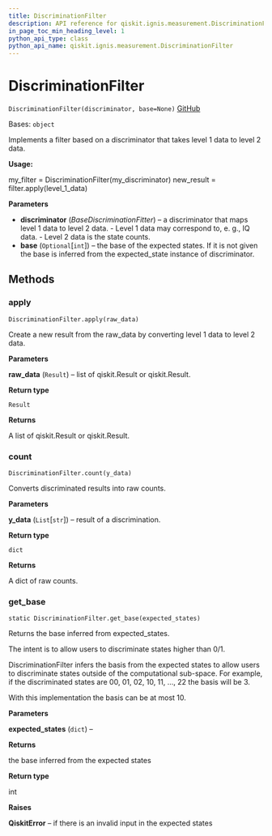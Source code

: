 ```yaml
---
title: DiscriminationFilter
description: API reference for qiskit.ignis.measurement.DiscriminationFilter
in_page_toc_min_heading_level: 1
python_api_type: class
python_api_name: qiskit.ignis.measurement.DiscriminationFilter
---
```


# DiscriminationFilter

<span id="qiskit.ignis.measurement.DiscriminationFilter" />

`DiscriminationFilter(discriminator, base=None)` [GitHub](https://github.com/qiskit-community/qiskit-ignis/tree/stable/0.6/qiskit/ignis/measurement/discriminator/filters.py "view source code")

Bases: `object`

Implements a filter based on a discriminator that takes level 1 data to level 2 data.

**Usage:**

my\_filter = DiscriminationFilter(my\_discriminator) new\_result = filter.apply(level\_1\_data)

**Parameters**

*   **discriminator** (*BaseDiscriminationFitter*) – a discriminator that maps level 1 data to level 2 data. - Level 1 data may correspond to, e. g., IQ data. - Level 2 data is the state counts.
*   **base** (`Optional`\[`int`]) – the base of the expected states. If it is not given the base is inferred from the expected\_state instance of discriminator.

## Methods

### apply

<span id="qiskit.ignis.measurement.DiscriminationFilter.apply" />

`DiscriminationFilter.apply(raw_data)`

Create a new result from the raw\_data by converting level 1 data to level 2 data.

**Parameters**

**raw\_data** (`Result`) – list of qiskit.Result or qiskit.Result.

**Return type**

`Result`

**Returns**

A list of qiskit.Result or qiskit.Result.

### count

<span id="qiskit.ignis.measurement.DiscriminationFilter.count" />

`DiscriminationFilter.count(y_data)`

Converts discriminated results into raw counts.

**Parameters**

**y\_data** (`List`\[`str`]) – result of a discrimination.

**Return type**

`dict`

**Returns**

A dict of raw counts.

### get\_base

<span id="qiskit.ignis.measurement.DiscriminationFilter.get_base" />

`static DiscriminationFilter.get_base(expected_states)`

Returns the base inferred from expected\_states.

The intent is to allow users to discriminate states higher than 0/1.

DiscriminationFilter infers the basis from the expected states to allow users to discriminate states outside of the computational sub-space. For example, if the discriminated states are 00, 01, 02, 10, 11, …, 22 the basis will be 3.

With this implementation the basis can be at most 10.

**Parameters**

**expected\_states** (`dict`) –

**Returns**

the base inferred from the expected states

**Return type**

int

**Raises**

**QiskitError** – if there is an invalid input in the expected states

